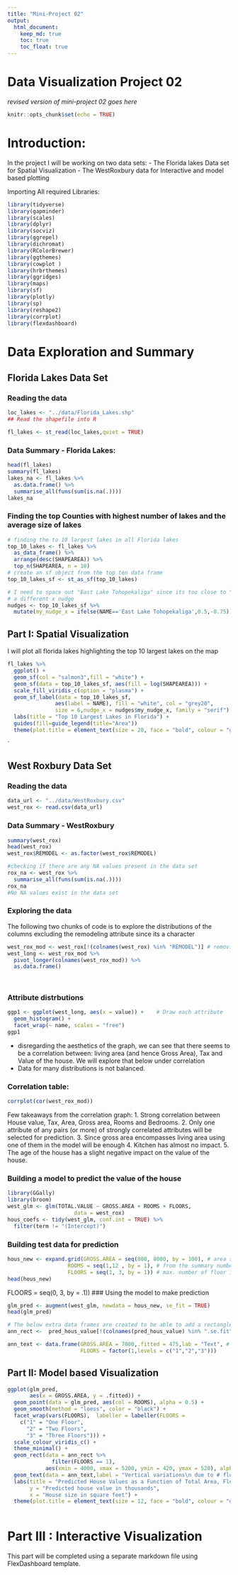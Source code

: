 ```yaml
---
title: "Mini-Project 02"
output: 
  html_document:
    keep_md: true
    toc: true
    toc_float: true
---
```


# Data Visualization Project 02

_revised version of mini-project 02 goes here_


```r
knitr::opts_chunk$set(echo = TRUE)
```

# Introduction:
In the project I will be working on two data sets:
- The Florida lakes Data set for Spatial Visualization
- The WestRoxbury data for Interactive and model based plotting

Importing All required Libraries:
```r
library(tidyverse)
library(gapminder)
library(scales)
library(dplyr)
library(socviz)
library(ggrepel)
library(dichromat)
library(RColorBrewer)
library(ggthemes)
library(cowplot )
library(hrbrthemes)
library(ggridges)
library(maps)
library(sf)
library(plotly)
library(sp)
library(reshape2)
library(corrplot)
library(flexdashboard)
```


# Data Exploration and Summary

## Florida Lakes Data Set

### Reading the data
```r

loc_lakes <- "../data/Florida_Lakes.shp"
## Read the shapefile into R

fl_lakes <- st_read(loc_lakes,quiet = TRUE)
```

### Data Summary - Florida Lakes:

```r
head(fl_lakes)
summary(fl_lakes)
lakes_na <- fl_lakes %>%
  as.data.frame() %>%
  summarise_all(funs(sum(is.na(.))))
lakes_na
```


### Finding the top Counties with highest number of lakes and the average size of lakes 

```r
# finding the to 10 largest lakes in all Florida lakes
top_10_lakes <- fl_lakes %>% 
  as_data_frame() %>% 
  arrange(desc(SHAPEAREA)) %>%
  top_n(SHAPEAREA, n = 10)
# create an sf object from the top ten data frame
top_10_lakes_sf <- st_as_sf(top_10_lakes)
```


```r
# I need to space out "East Lake Tohopekaliga" since its too close to "Lake Tohopekaliga" by assigning it
# a different x nudge
nudges <- top_10_lakes_sf %>%
  mutate(my_nudge_x = ifelse(NAME=='East Lake Tohopekaliga',0.5,-0.75))
```


## Part I: Spatial Visualization

I will plot all florida lakes highlighting the top 10 largest lakes on the map
```r

fl_lakes %>%
  ggplot() +
  geom_sf(col = "salmon3",fill = "white") +
  geom_sf(data = top_10_lakes_sf, aes(fill = log(SHAPEAREA))) +
  scale_fill_viridis_c(option = "plasma") +
  geom_sf_label(data = top_10_lakes_sf,
               aes(label = NAME), fill = "white", col = "grey20",
               size = 6,nudge_x = nudges$my_nudge_x, family = "serif") +
  labs(title = "Top 10 Largest Lakes in Florida") +
  guides(fill=guide_legend(title="Area"))
  theme(plot.title = element_text(size = 20, face = "bold", colour = "grey30"))
```
`

## West Roxbury Data Set
### Reading the data


```r
data_url <- "../data/WestRoxbury.csv"
west_rox <- read.csv(data_url)
```


### Data Summary - WestRoxbury

```r
summary(west_rox)
head(west_rox)
west_rox$REMODEL <- as.factor(west_rox$REMODEL)

```

```r
#checking if there are any NA values present in the data set
rox_na <- west_rox %>%
  summarise_all(funs(sum(is.na(.))))
rox_na
#No NA values exist in the data set
```


### Exploring the data

The following two chunks of code is to explore the distributions of the columns 
excluding the remodeling attribute since its a character
```r
west_rox_mod <- west_rox[!(colnames(west_rox) %in% "REMODEL")] # removing the REMODEL column
west_long <- west_rox_mod %>%                         
  pivot_longer(colnames(west_rox_mod)) %>% 
  as.data.frame()

  
```

### Attribute distrbutions
```r
ggp1 <- ggplot(west_long, aes(x = value)) +    # Draw each attribute
  geom_histogram() + 
  facet_wrap(~ name, scales = "free")
ggp1
```
- disregarding the aesthetics of the graph, we can see that there seems to be a correlation between: living area (and hence Gross Area), 
Tax and Value of the house. We will explore that below under correlation
- Data for many distributions is not balanced.

### Correlation table:

```r
corrplot(cor(west_rox_mod))
```
Few takeaways from the correlation graph:
1. Strong correlation between House value, Tax, Area, Gross area, Rooms and Bedrooms.
2. Only one attribute of any pairs (or more) of strongly correlated attributes will be selected for prediction. 
3. Since gross area encompasses living area using one of them in the model will be enough
4. Kitchen has almost no impact.
5. The age of the house has a slight negative impact on the value of the house.


### Building a model to predict the value of the house
```r
library(GGally)
library(broom)
west_glm <- glm(TOTAL.VALUE ~ GROSS.AREA + ROOMS + FLOORS,
                     data = west_rox)
hous_coefs <- tidy(west_glm, conf.int = TRUE) %>%
  filter(term != "(Intercept)")
```

### Building test data for prediction
```r
hous_new <- expand.grid(GROSS.AREA = seq(800, 8000, by = 100), # area start around 800 ft to roughly 8000
                   ROOMS = seq(1,12 , by = 1), # from the summary number of rooms between 1 & 12
                   FLOORS = seq(1, 3, by = 1)) # max. number of floor is 3 from summary
head(hous_new)
```

FLOORS = seq(0, 3, by = .1))
### Using the model to make prediction
```r
glm_pred <- augment(west_glm, newdata = hous_new, se_fit = TRUE)
head(glm_pred)
```

```r
# The below extra data frames are created to be able to add a rectangle and text on one of the facet plots not all
ann_rect <-  pred_hous_value[!(colnames(pred_hous_value) %in% ".se.fit")] # This for the rectangle

ann_text <- data.frame(GROSS.AREA = 7000,.fitted = 475,lab = "Text", # This one for the label.
                       FLOORS = factor(1,levels = c("1","2","3")))
```


## Part II: Model based Visualization
```r
ggplot(glm_pred,
       aes(x = GROSS.AREA, y = .fitted)) +
  geom_point(data = glm_pred, aes(col = ROOMS), alpha = 0.5) +
  geom_smooth(method = "loess", color = "black") +
  facet_wrap(vars(FLOORS),  labeller = labeller(FLOORS = 
    c("1" = "One Floor",
      "2" = "Two Floors",
      "3" = "Three Floors"))) + 
  scale_colour_viridis_c() +
  theme_minimal() +
  geom_rect(data = ann_rect %>%
              filter(FLOORS == 1),
            aes(xmin = 4000, xmax = 5200, ymin = 420, ymax = 520), alpha = .01, fill="plum", inherit.aes = FALSE)+
  geom_text(data = ann_text,label = "Vertical variations\n due to # floors", hjust = 0.5) +
  labs(title = "Predicted House Values as a Function of Total Area, Floors and Number of Rooms",
       y = "Predicted house value in thousands",
       x = "House size in square feet") +
  theme(plot.title = element_text(size = 12, face = "bold", colour = "dodgerblue4"))
  
```


# Part III : Interactive Visualization
This part will be completed using a separate markdown file using FlexDashboard template.
